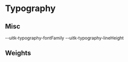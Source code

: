 
<Meta title="Documentation/Styles and Theming/Foundations/Typography" />

# Typography

## Misc

<Canvas>
  <Story name="Misc">
    <TextBlock
      lineHeight="--uitk-text-lineHeight"
      fontFamily="--uitk-text-font-family"
    />
    <DocGrid textExample={true}>
      <BlankBlockCell />
      <BlankBlockCode>--uitk-typography-fontFamily</BlankBlockCode>
      <BlankBlockCell />
      <BlankBlockCode>--uitk-typography-lineHeight</BlankBlockCode>
    </DocGrid>
  </Story>
</Canvas>

## Weights

<Canvas>
  <Story name="Weights">
    <DocGrid>
      <FontWeightBlock fontWeight="--uitk-typography-weight-light" />
      <FontWeightBlock fontWeight="--uitk-typography-weight-regular" />
      <FontWeightBlock fontWeight="--uitk-typography-weight-medium" />
      <FontWeightBlock fontWeight="--uitk-typography-weight-semiBold" />
      <FontWeightBlock fontWeight="--uitk-typography-weight-bold" />
      <FontWeightBlock fontWeight="--uitk-typography-weight-extraBold" />
    </DocGrid>
  </Story>
</Canvas>
